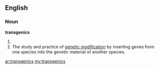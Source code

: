 ==English==
===Noun===
{{wikipedia}}
'''transgenics'''
# {{plural of|[[transgenic]]}}
# The study and practice of [[genetic modification]] by inserting genes from one species into the genetic material of another species.

[[ar:transgenics]]
[[my:transgenics]]